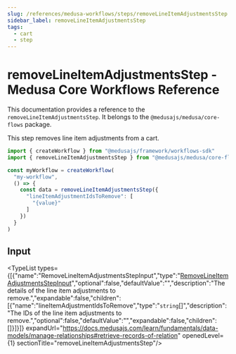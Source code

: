```yaml
---
slug: /references/medusa-workflows/steps/removeLineItemAdjustmentsStep
sidebar_label: removeLineItemAdjustmentsStep
tags:
  - cart
  - step
---
```



# removeLineItemAdjustmentsStep - Medusa Core Workflows Reference

This documentation provides a reference to the `removeLineItemAdjustmentsStep`. It belongs to the `@medusajs/medusa/core-flows` package.

This step removes line item adjustments from a cart.

```ts title="src/workflows/my-workflow.ts"
import { createWorkflow } from "@medusajs/framework/workflows-sdk"
import { removeLineItemAdjustmentsStep } from "@medusajs/medusa/core-flows"

const myWorkflow = createWorkflow(
  "my-workflow",
  () => {
    const data = removeLineItemAdjustmentsStep({
      "lineItemAdjustmentIdsToRemove": [
        "{value}"
      ]
    })
  }
)
```
  

## Input

<TypeList types={[{"name":"RemoveLineItemAdjustmentsStepInput","type":"[RemoveLineItemAdjustmentsStepInput](../../../../interfaces/core_flows.RemoveLineItemAdjustmentsStepInput/page.mdx)","optional":false,"defaultValue":"","description":"The details of the line item adjustments to remove.","expandable":false,"children":[{"name":"lineItemAdjustmentIdsToRemove","type":"`string`[]","description":"The IDs of the line item adjustments to remove.","optional":false,"defaultValue":"","expandable":false,"children":[]}]}]} expandUrl="https://docs.medusajs.com/learn/fundamentals/data-models/manage-relationships#retrieve-records-of-relation" openedLevel={1} sectionTitle="removeLineItemAdjustmentsStep"/>
